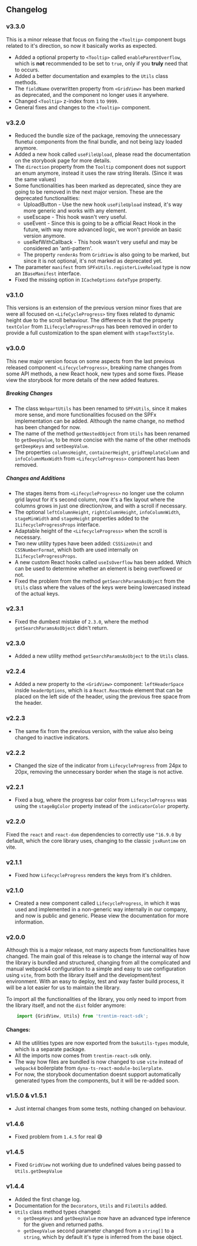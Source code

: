 
<Meta title="Changelog" />

## Changelog

### v3.3.0
This is a minor release that focus on fixing the `<Tooltip>` component bugs related to it's direction, so now it basically works as expected.
- Added a optional property to `<Tooltip>` called `enableParentOverflow`, which is **not** recommended to be set to `true`, only if you **truly** need that to occurs.
- Added a better documentation and examples to the `Utils` class methods.
- The `fieldName` overwritten property from `<GridView>` has been marked as deprecated, and the component no longer uses it anywhere.
- Changed `<Tooltip>` z-index from `1` to `9999`.
- General fixes and changes to the `<Tooltip>` component.

### v3.2.0
- Reduced the bundle size of the package, removing the unnecessary flunetui components from the final bundle, and not being lazy loaded anymore.
- Added a new hook called `useFileUpload`, please read the documentation on the storybook page for more details.
- The `direction` property from the `Tooltip` component does not support an enum anymore, instead it uses the raw string literals. (Since it was the same values)
- Some functionalities has been marked as deprecated, since they are going to be removed in the next major version. These are the deprecated functionalities:
    - UploadButton - Use the new hook `useFileUpload` instead, it's way more generic and works with any element.
    - useEscape - This hook wasn't very useful.
    - useEvent - Since this is going to be a official React Hook in the future, with way more advanced logic, we won't provide an basic version anymore.
    - useRefWithCallback - This hook wasn't very useful and may be considered an 'anti-pattern'.
    - The property `renderAs` from `GridView` is also going to be marked, but since it is not optional, it's not marked as deprecated yet.
- The parameter `manifest` from `SPFxUtils.registerLiveReload` type is now an `IBaseManifest` interface.
- Fixed the missing option in `ICacheOptions` `dateType` property.

### v3.1.0
This versions is an extension of the previous version minor fixes that are were all focused on `<LifeCycleProgress>` tiny fixes related to dynamic height due to the scroll behaviour.
The difference is that the property `textColor` from `ILifecycleProgressProps` has been removed in order to provide a full customization to the span element with `stageTextStyle`.


### v3.0.0
This new major version focus on some aspects from the last previous released component `<LifecycleProgress>`, breaking name changes from some API methods, a new React hook, new types and some fixes.
Please view the storybook for more details of the new added features.

##### Breaking Changes
- The class `WebpartUtils` has been renamed to `SPFxUtils`, since it makes more sense, and more functionalities focused on the SPFx implementation can be added. Although the name change, no method has been changed for now.
- The name of the method `getNestedObject` from `Utils` has been renamed to `getDeepValue`, to be more concise with the name of the other methods `getDeepKeys` and `setDeepValue`.
- The properties `columnsHeight`, `containerHeight`, `gridTemplateColumn` and `infoColumnMaxWidth` from `<LifecycleProgress>` component has been removed.

##### Changes and Additions
- The stages items from `<LifecycleProgress>` no longer use the column grid layout for it's second column, now it's a flex layout where the columns grows in just one direction/row, and with a scroll if necessary.
- The optional `leftColumnHeight`, `rightColumnHeight`, `infoColumnWidth`, `stageMinWidth` and `stageHeight` properties added to the `ILifecycleProgressProps` interface.
- Adaptable height of the `<LifecycleProgress>` when the scroll is necessary.
- Two new utility types have been added: `CSSSizeUnit` and `CSSNumberFormat`, which both are used internally on `ILifecycleProgressProps`.
- A new custom React hooks called `useIsOverflow` has been added. Which can be used to determine whether an element is being overflowed or not.
- Fixed the problem from the method `getSearchParamsAsObject` from the `Utils` class where the values of the keys were being lowercased instead of the actual keys.

### v2.3.1
- Fixed the dumbest mistake of `2.3.0`, where the method `getSearchParamsAsObject` didn't return.

### v2.3.0
- Added a new utility method `getSearchParamsAsObject` to the `Utils` class.

### v2.2.4
- Added a new property to the `<GridView>` component: `leftHeaderSpace` inside `headerOptions`, which is a `React.ReactNode` element that can be placed on the left side of the header, using the previous free space from the header.

### v2.2.3
- The same fix from the previous version, with the value also being changed to inactive indicators.

### v2.2.2
- Changed the size of the indicator from `LifecycleProgress` from 24px to 20px, removing the unnecessary border when the stage is not active.

### v2.2.1
- Fixed a bug, where the progress bar color from `LifecycleProgress` was using the `stageBgColor` property instead of the `indicatorColor` property.

### v2.2.0
Fixed the `react` and `react-dom` dependencies to correctly use `^16.9.0` by default, which the core library uses, changing to the classic `jsxRuntime` on vite.

### v2.1.1
- Fixed how `LifecycleProgress` renders the keys from it's children.

### v2.1.0
- Created a new component called `LifecycleProgress`, in which it was used and implemented in a non-generic way internally in our company, and now is public and generic.
Please view the documentation for more information.

### v2.0.0
Although this is a major release, not many aspects from functionalities have changed.
The main goal of this release is to change the internal way of how the library is bundled and structured, 
changing from all the complicated and manual webpack4 configuration to a simple and easy to use configuration using `vite`, from both the library itself and the development/test environment.
With an easy to deploy, test and way faster build process, it will be a lot easier for us to maintain the library.

To import all the functionalities of the library, you only need to import from the library itself, and not the `dist` folder anymore:
```ts
    import {GridView, Utils} from 'trentim-react-sdk';
```

#### Changes:
- All the utilities types are now exported from the `bakutils-types` module, which is a separate package.
- All the imports now comes from `trentim-react-sdk` only.
- The way how files are bundled is now changed to use `vite` instead of `webpack4` boilerplate from `dyna-ts-react-module-boilerplate`.
- For now, the storybook documentation doesnt support automatically generated types from the components, but it will be re-added soon.

### v1.5.0 & v1.5.1
- Just internal changes from some tests, nothing changed on behaviour.

### v1.4.6
- Fixed problem from `1.4.5` for real 😅

### v1.4.5

- Fixed `GridView` not working due to undefined values being passed to `Utils.getDeepValue`

### v1.4.4

- Added the first change log.
- Documentation for the `Decorators`, `Utils` and `FileUtils` added.
- `Utils` class method types changed:
    - `getDeepKeys` and `getDeepValue` now have an advanced type inference for the given and returned paths.
    - `getDeepValue` second parameter changed from a `string[]` to a `string`, which by default it's type is inferred from the base object.